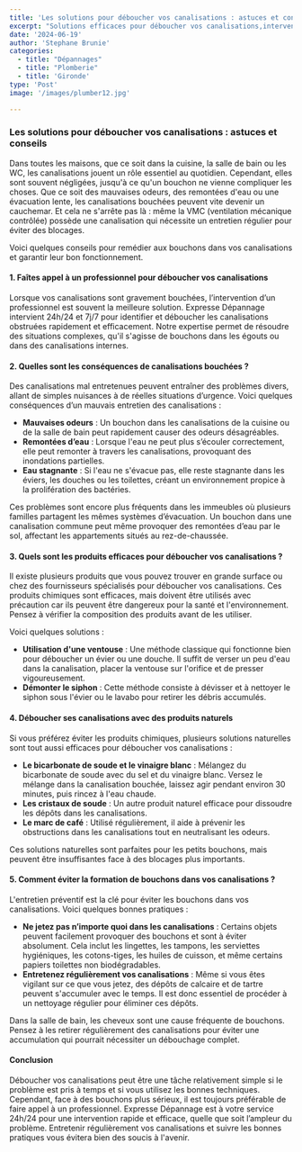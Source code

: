```yaml
---
title: 'Les solutions pour déboucher vos canalisations : astuces et conseils'
excerpt: "Solutions efficaces pour déboucher vos canalisations,interventions professionnelles, pour éviter les mauvaises odeurs et les remontées d’eau."
date: '2024-06-19'
author: 'Stephane Brunie'
categories:
  - title: "Dépannages"
  - title: "Plomberie"
  - title: 'Gironde'
type: 'Post'
image: '/images/plumber12.jpg'

---
```


### **Les solutions pour déboucher vos canalisations : astuces et conseils**

Dans toutes les maisons, que ce soit dans la cuisine, la salle de bain ou les WC, les canalisations jouent un rôle essentiel au quotidien. Cependant, elles sont souvent négligées, jusqu'à ce qu'un bouchon ne vienne compliquer les choses. Que ce soit des mauvaises odeurs, des remontées d'eau ou une évacuation lente, les canalisations bouchées peuvent vite devenir un cauchemar. Et cela ne s'arrête pas là : même la VMC (ventilation mécanique contrôlée) possède une canalisation qui nécessite un entretien régulier pour éviter des blocages.

Voici quelques conseils pour remédier aux bouchons dans vos canalisations et garantir leur bon fonctionnement.

#### **1. Faîtes appel à un professionnel pour déboucher vos canalisations**

Lorsque vos canalisations sont gravement bouchées, l’intervention d’un professionnel est souvent la meilleure solution. Expresse Dépannage intervient 24h/24 et 7j/7 pour identifier et déboucher les canalisations obstruées rapidement et efficacement. Notre expertise permet de résoudre des situations complexes, qu'il s'agisse de bouchons dans les égouts ou dans des canalisations internes.

#### **2. Quelles sont les conséquences de canalisations bouchées ?**

Des canalisations mal entretenues peuvent entraîner des problèmes divers, allant de simples nuisances à de réelles situations d’urgence. Voici quelques conséquences d’un mauvais entretien des canalisations :

- **Mauvaises odeurs** : Un bouchon dans les canalisations de la cuisine ou de la salle de bain peut rapidement causer des odeurs désagréables.
- **Remontées d’eau** : Lorsque l'eau ne peut plus s’écouler correctement, elle peut remonter à travers les canalisations, provoquant des inondations partielles.
- **Eau stagnante** : Si l'eau ne s'évacue pas, elle reste stagnante dans les éviers, les douches ou les toilettes, créant un environnement propice à la prolifération des bactéries.

Ces problèmes sont encore plus fréquents dans les immeubles où plusieurs familles partagent les mêmes systèmes d’évacuation. Un bouchon dans une canalisation commune peut même provoquer des remontées d’eau par le sol, affectant les appartements situés au rez-de-chaussée.

#### **3. Quels sont les produits efficaces pour déboucher vos canalisations ?**

Il existe plusieurs produits que vous pouvez trouver en grande surface ou chez des fournisseurs spécialisés pour déboucher vos canalisations. Ces produits chimiques sont efficaces, mais doivent être utilisés avec précaution car ils peuvent être dangereux pour la santé et l'environnement. Pensez à vérifier la composition des produits avant de les utiliser.

Voici quelques solutions :

- **Utilisation d'une ventouse** : Une méthode classique qui fonctionne bien pour déboucher un évier ou une douche. Il suffit de verser un peu d'eau dans la canalisation, placer la ventouse sur l'orifice et de presser vigoureusement.
- **Démonter le siphon** : Cette méthode consiste à dévisser et à nettoyer le siphon sous l'évier ou le lavabo pour retirer les débris accumulés.

#### **4. Déboucher ses canalisations avec des produits naturels**

Si vous préférez éviter les produits chimiques, plusieurs solutions naturelles sont tout aussi efficaces pour déboucher vos canalisations :

- **Le bicarbonate de soude et le vinaigre blanc** : Mélangez du bicarbonate de soude avec du sel et du vinaigre blanc. Versez le mélange dans la canalisation bouchée, laissez agir pendant environ 30 minutes, puis rincez à l'eau chaude.
- **Les cristaux de soude** : Un autre produit naturel efficace pour dissoudre les dépôts dans les canalisations.
- **Le marc de café** : Utilisé régulièrement, il aide à prévenir les obstructions dans les canalisations tout en neutralisant les odeurs.

Ces solutions naturelles sont parfaites pour les petits bouchons, mais peuvent être insuffisantes face à des blocages plus importants.

#### **5. Comment éviter la formation de bouchons dans vos canalisations ?**

L'entretien préventif est la clé pour éviter les bouchons dans vos canalisations. Voici quelques bonnes pratiques :

- **Ne jetez pas n’importe quoi dans les canalisations** : Certains objets peuvent facilement provoquer des bouchons et sont à éviter absolument. Cela inclut les lingettes, les tampons, les serviettes hygiéniques, les cotons-tiges, les huiles de cuisson, et même certains papiers toilettes non biodégradables.
- **Entretenez régulièrement vos canalisations** : Même si vous êtes vigilant sur ce que vous jetez, des dépôts de calcaire et de tartre peuvent s'accumuler avec le temps. Il est donc essentiel de procéder à un nettoyage régulier pour éliminer ces dépôts.

Dans la salle de bain, les cheveux sont une cause fréquente de bouchons. Pensez à les retirer régulièrement des canalisations pour éviter une accumulation qui pourrait nécessiter un débouchage complet.

#### **Conclusion**

Déboucher vos canalisations peut être une tâche relativement simple si le problème est pris à temps et si vous utilisez les bonnes techniques. Cependant, face à des bouchons plus sérieux, il est toujours préférable de faire appel à un professionnel. Expresse Dépannage est à votre service 24h/24 pour une intervention rapide et efficace, quelle que soit l’ampleur du problème. Entretenir régulièrement vos canalisations et suivre les bonnes pratiques vous évitera bien des soucis à l'avenir.
